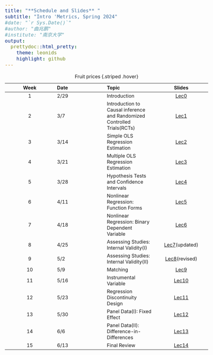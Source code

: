 ```yaml
---
title: "**Schedule and Slides** "
subtitle: "Intro 'Metrics, Spring 2024"
#date: "`r Sys.Date()`"
#author: "曲兆鹏"
#institute: "南京大学"
output:
  prettydoc::html_pretty:
    theme: leonids
    highlight: github
---
```


```{=html}
<style type="text/css">
  body{
  font-size: 14pt;
}
</style>
```
| Week | Date | Topic                                                                   |                                               Slides                                               |
|:----------------:|:-----------------|:-----------------|:-----------------:|
|  1   | 2/29 | Introduction                                                            |         [Lec0](https://byelenin.github.io/Metrics_2023/Slides/2024/Metrics_Lec0_2024.pdf)          |
|  2   | 3/7  | Introduction to Causal inference and Randomized Controlled Trials(RCTs) |         [Lec1](https://byelenin.github.io/Metrics_2023/Slides/2024/Metrics_Lec1_2024.pdf)          |
|  3   | 3/14 | Simple OLS Regression Estimation                                        |         [Lec2](https://byelenin.github.io/Metrics_2023/Slides/2024/Metrics_Lec2_2024.pdf)          |
|  4   | 3/21 | Multiple OLS Regression Estimation                                      |         [Lec3](https://byelenin.github.io/Metrics_2023/Slides/2024/Metrics_Lec3_2024.pdf)          |
|  5   | 3/28 | Hypothesis Tests and Confidence Intervals                               |         [Lec4](https://byelenin.github.io/Metrics_2023/Slides/2024/Metrics_Lec4_2024.pdf)          |
|  6   | 4/11 | Nonlinear Regression: Function Forms                                    |         [Lec5](https://byelenin.github.io/Metrics_2023/Slides/2024/Metrics_Lec5_2024.pdf)          |
|  7   | 4/18 | Nonlinear Regression: Binary Dependent Variable                         |         [Lec6](https://byelenin.github.io/Metrics_2023/Slides/2024/Metrics_Lec6_2024.pdf)          |
|  8   | 4/25 | Assessing Studies: Internal Validity(I)                                 |    [Lec7](https://byelenin.github.io/Metrics_2023/Slides/2024/Metrics_Lec7_2024_U.pdf)(updated)    |
|  9   | 5/2  | Assessing Studies: Internal Validity(II)                                | [Lec8](https://byelenin.github.io/Metrics_2023/Slides/2024/Metrics_Lec8_2024_Revised.pdf)(revised) |
|  10  | 5/9  | Matching                                                                |         [Lec9](https://byelenin.github.io/Metrics_2023/Slides/2024/Metrics_Lec9_2024.pdf)          |
|  11  | 5/16 | Instrumental Variable                                                   |        [Lec10](https://byelenin.github.io/Metrics_2023/Slides/2024/Metrics_Lec10_2024.pdf)         |
|  12  | 5/23 | Regression Discontinuity Design                                         |        [Lec11](https://byelenin.github.io/Metrics_2023/Slides/2024/Metrics_Lec11_2024.pdf)         |
|  13  | 5/30 | Panel Data(I): Fixed Effect                                             |        [Lec12](https://byelenin.github.io/Metrics_2023/Slides/2024/Metrics_Lec12_2024.pdf)         |
|  14  | 6/6  | Panel Data(II): Difference-in-Differences                               |        [Lec13](https://byelenin.github.io/Metrics_2023/Slides/2024/Metrics_Lec13_2024.pdf)         |
|  15  | 6/13 | Final Review                                                            |       [Lec14](https://byelenin.github.io/Metrics_2023/Slides/2024/Metrics_FinalReview_2024.pdf)     |

: Fruit prices {.striped .hover}
